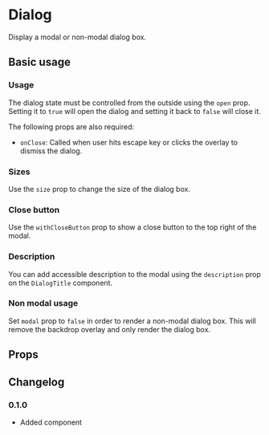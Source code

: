 # Dialog

Display a modal or non-modal dialog box.

## Basic usage

### Usage

The dialog state must be controlled from the outside using the `open` prop. Setting it to `true` will open the dialog and setting it back to `false` will close it.

The following props are also required:

- `onClose`: Called when user hits escape key or clicks the overlay to dismiss the dialog.

<ax-demo name="dialog/usage" />

### Sizes

Use the `size` prop to change the size of the dialog box.

<ax-demo name="dialog/size-usage" />

### Close button

Use the `withCloseButton` prop to show a close button to the top right of the modal.

<ax-demo name="dialog/close-usage" />

### Description

You can add accessible description to the modal using the `description` prop on the `DialogTitle` component.

<ax-demo name="dialog/description-usage" />

### Non modal usage

Set `modal` prop to `false` in order to render a non-modal dialog box. This will remove the backdrop overlay and only render the dialog box.

<ax-demo name="dialog/modal-usage" />

## Props

<ax-props-table component="Dialog" />

<ax-props-table component="DialogTitle" />

<ax-props-table component="DialogBody" />

<ax-props-table component="DialogFooter" />

## Changelog

### 0.1.0

- Added component
